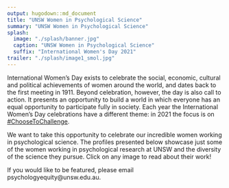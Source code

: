 ```yaml
---
output: hugodown::md_document
title: "UNSW Women in Psychological Science"
summary: "UNSW Women in Psychological Science"
splash:
  image: "./splash/banner.jpg"
  caption: "UNSW Women in Psychological Science"
  suffix: "International Women's Day 2021"
trailer: "./splash/image1_smol.jpg"
---
```


International Women’s Day exists to celebrate the social, economic, cultural and political achievements of women around the world, and dates back to the first meeting in 1911. Beyond celebration, however, the day is also call to action. It presents an opportunity to build a world in which everyone has an equal opportunity to participate fully in society. Each year the International Women’s Day celebrations have a different theme: in 2021 the focus is on [#ChooseToChallenge](https://www.internationalwomensday.com/Theme). 

We want to take this opportunity to celebrate our incredible women working in psychological science. The profiles presented below showcase just some of the women working in psychological research at UNSW and the diversity of the science they pursue. Click on any image to read about their work!

If you would like to be featured, please email psychologyequity@unsw.edu.au.
